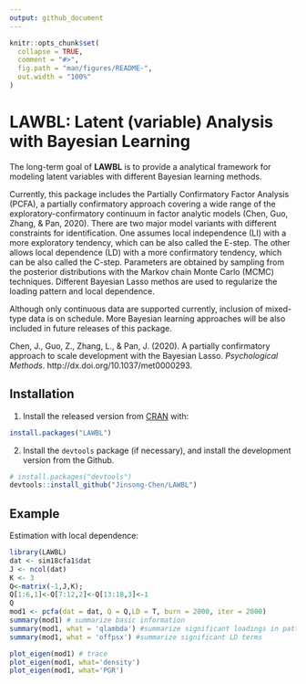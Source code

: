 ```yaml
---
output: github_document
---
```


<!-- README.md is generated from README.Rmd. Please edit that file -->

```r
knitr::opts_chunk$set(
  collapse = TRUE,
  comment = "#>",
  fig.path = "man/figures/README-",
  out.width = "100%"
)
```

# LAWBL: Latent (variable) Analysis with Bayesian Learning

The long-term goal of **LAWBL** is to provide a analytical framework for modeling latent variables with different Bayesian learning methods.

Currently, this package includes the Partially Confirmatory Factor Analysis (PCFA), a partially confirmatory approach covering a wide range of the exploratory-confirmatory continuum in factor analytic models (Chen, Guo, Zhang, & Pan, 2020). There are two major model variants with different constraints for identification. One assumes local  independence (LI) with a more exploratory tendency, which can be also called the E-step. The other allows local dependence (LD) with a more confirmatory tendency, which can be also called the C-step. Parameters are obtained by sampling from the posterior distributions with the Markov chain Monte Carlo (MCMC) techniques. Different Bayesian Lasso methos are used to regularize the loading pattern and local dependence.

Although only continuous data are supported currently, inclusion of mixed-type data is on schedule. More Bayesian learning approaches will be also included in future releases of this package.

Chen, J., Guo, Z., Zhang, L., & Pan, J. (2020). A partially confirmatory approach to scale development with the Bayesian Lasso. *Psychological Methods*. http://dx.doi.org/10.1037/met0000293.

## Installation

1) Install the released version from [CRAN](https://CRAN.R-project.org) with:

``` r
install.packages("LAWBL")
```

2) Install the `devtools` package (if necessary), and install the development version from the Github.

```r
# install.packages("devtools")
devtools::install_github("Jinsong-Chen/LAWBL")
```


## Example

Estimation with local dependence:

```r
library(LAWBL)
dat <- sim18cfa1$dat
J <- ncol(dat)
K <- 3
Q<-matrix(-1,J,K);
Q[1:6,1]<-Q[7:12,2]<-Q[13:18,3]<-1
Q
mod1 <- pcfa(dat = dat, Q = Q,LD = T, burn = 2000, iter = 2000)
summary(mod1) # summarize basic information
summary(mod1, what = 'qlambda') #summarize significant loadings in pattern/Q-matrix format
summary(mod1, what = 'offpsx') #summarize significant LD terms

plot_eigen(mod1) # trace
plot_eigen(mod1, what='density')
plot_eigen(mod1, what='PGR')
```


